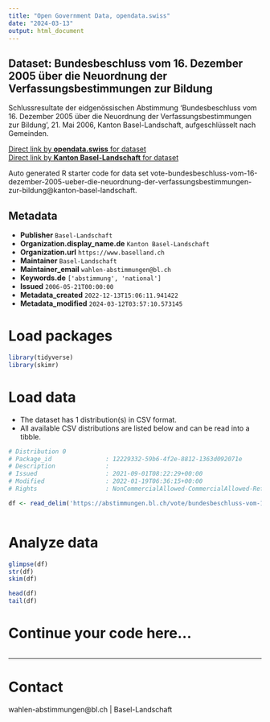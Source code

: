 ```yaml
---
title: "Open Government Data, opendata.swiss"
date: "2024-03-13"
output: html_document
---
```


## Dataset: Bundesbeschluss vom 16. Dezember 2005 über die Neuordnung der Verfassungsbestimmungen zur Bildung

Schlussresultate der eidgenössischen Abstimmung 'Bundesbeschluss vom 16. Dezember 2005 über die Neuordnung der Verfassungsbestimmungen zur Bildung', 21. Mai 2006, Kanton Basel-Landschaft, aufgeschlüsselt nach Gemeinden.

[Direct link by **opendata.swiss** for dataset](https://opendata.swiss/de/dataset/bundesbeschluss-vom-16-dezember-2005-uber-die-neuordnung-der-verfassungsbestimmungen-zur-bildun)<br>
[Direct link by **Kanton Basel-Landschaft** for dataset](https://abstimmungen.bl.ch/vote/bundesbeschluss-vom-16-dezember-2005-ueber-die-neuordnung-der-verfassungsbestimmungen-zur-bildung/data)

Auto generated R starter code for data set vote-bundesbeschluss-vom-16-dezember-2005-ueber-die-neuordnung-der-verfassungsbestimmungen-zur-bildung@kanton-basel-landschaft.

## Metadata

- **Publisher** `Basel-Landschaft`
- **Organization.display_name.de** `Kanton Basel-Landschaft`
- **Organization.url** `https://www.baselland.ch`
- **Maintainer** `Basel-Landschaft`
- **Maintainer_email** `wahlen-abstimmungen@bl.ch`
- **Keywords.de** `['abstimmung', 'national']`
- **Issued** `2006-05-21T00:00:00`
- **Metadata_created** `2022-12-13T15:06:11.941422`
- **Metadata_modified** `2024-03-12T03:57:10.573145`


# Load packages

```r

library(tidyverse)
library(skimr)

```

# Load data

-   The dataset has 1 distribution(s) in CSV format.
-   All available CSV distributions are listed below and can be read into a tibble.

```r

# Distribution 0
# Package_id               : 12229332-59b6-4f2e-8812-1363d092071e
# Description              : 
# Issued                   : 2021-09-01T08:22:29+00:00
# Modified                 : 2022-01-19T06:36:15+00:00
# Rights                   : NonCommercialAllowed-CommercialAllowed-ReferenceRequired

df <- read_delim('https://abstimmungen.bl.ch/vote/bundesbeschluss-vom-16-dezember-2005-ueber-die-neuordnung-der-verfassungsbestimmungen-zur-bildung/data-csv')



```

# Analyze data

```r

glimpse(df)
str(df)
skim(df)

head(df)
tail(df)

```

# Continue your code here...

```r

```

------------------------------------------------------------------------

# Contact

wahlen-abstimmungen@bl.ch | Basel-Landschaft
